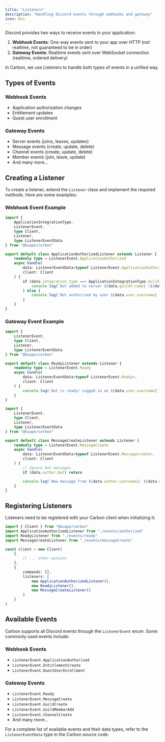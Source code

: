 ```yaml
---
title: "Listeners" 
description: "Handling Discord events through webhooks and gateway"
icon: Rss
---
```


Discord provides two ways to receive events in your application:
1. **Webhook Events**: One-way events sent to your app over HTTP (not realtime, not guaranteed to be in order)
2. **Gateway Events**: Realtime events sent over WebSocket connection (realtime, ordered delivery)

In Carbon, we use Listeners to handle both types of events in a unified way.

## Types of Events

### Webhook Events
- Application authorization changes
- Entitlement updates
- Quest user enrollment

### Gateway Events
- Server events (joins, leaves, updates)
- Message events (create, update, delete)
- Channel events (create, update, delete)
- Member events (join, leave, update)
- And many more...

## Creating a Listener

To create a listener, extend the `Listener` class and implement the required methods. Here are some examples:

### Webhook Event Example

```ts title="src/events/authorized.ts"
import {
	ApplicationIntegrationType,
	ListenerEvent,
	type Client,
	Listener,
	type ListenerEventData
} from "@buape/carbon"

export default class ApplicationAuthorizedListener extends Listener {
	readonly type = ListenerEvent.ApplicationAuthorized
	async handle(
		data: ListenerEventData<typeof ListenerEvent.ApplicationAuthorized>,
		client: Client
	) {
		if (data.integration_type === ApplicationIntegrationType.GuildInstall) {
			console.log(`Bot added to server ${data.guild?.name} (${data.guild?.id})`)
		} else {
			console.log(`Bot authorized by user ${data.user.username} (${data.user.id})`)
		}
	}
}
```

### Gateway Event Example

```ts title="src/events/ready.ts"
import { 
	ListenerEvent,
	type Client,
	Listener,
	type ListenerEventData 
} from "@buape/carbon"

export default class ReadyListener extends Listener {
	readonly type = ListenerEvent.Ready
	async handle(
		data: ListenerEventData<typeof ListenerEvent.Ready>,
		client: Client
	) {
		console.log(`Bot is ready! Logged in as ${data.user.username}`)
	}
}
```

```ts title="src/events/messageCreate.ts"
import { 
	ListenerEvent,
	type Client,
	Listener,
	type ListenerEventData 
} from "@buape/carbon"

export default class MessageCreateListener extends Listener {
	readonly type = ListenerEvent.MessageCreate
	async handle(
		data: ListenerEventData<typeof ListenerEvent.MessageCreate>,
		client: Client
	) {
		// Ignore bot messages
		if (data.author.bot) return

		console.log(`New message from ${data.author.username}: ${data.content}`)
	}
}
```

## Registering Listeners

Listeners need to be registered with your Carbon client when initializing it:

```ts title="src/index.ts"
import { Client } from "@buape/carbon"
import ApplicationAuthorizedListener from "./events/authorized"
import ReadyListener from "./events/ready"
import MessageCreateListener from "./events/messageCreate"

const client = new Client(
	{
		// ... other options
	},
	{
		commands: [],
		listeners: [
			new ApplicationAuthorizedListener(),
			new ReadyListener(),
			new MessageCreateListener()
		]
	}
)
```

## Available Events

Carbon supports all Discord events through the `ListenerEvent` enum. Some commonly used events include:

### Webhook Events
- `ListenerEvent.ApplicationAuthorized`
- `ListenerEvent.EntitlementCreate`
- `ListenerEvent.QuestUserEnrollment`

### Gateway Events
- `ListenerEvent.Ready`
- `ListenerEvent.MessageCreate`
- `ListenerEvent.GuildCreate`
- `ListenerEvent.GuildMemberAdd`
- `ListenerEvent.ChannelCreate`
- And many more...

For a complete list of available events and their data types, refer to the `ListenerEventData` type in the Carbon source code.
